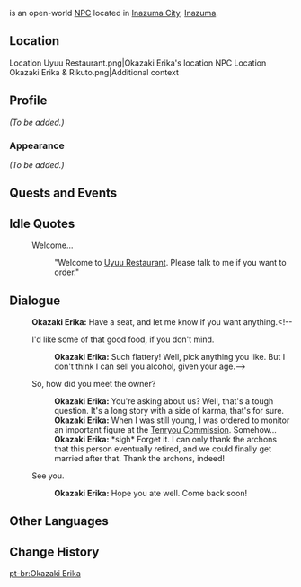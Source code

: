 {{Character Infobox
|type             = Open-World NPC
|image            = NPC Okazaki Erika.png
|region           = Inazuma
|location         = Inazuma
|affiliation      = Uyuu Restaurant
|spouse           = Okazaki Rikuto
}}
{{Lang|'''Okazaki Erika'''|ja=岡崎絵里香|ja_rm=Okazaki Erika}} is an open-world [[NPC]] located in [[Inazuma City]], [[Inazuma]].

==Location==
<gallery>
Location Uyuu Restaurant.png|Okazaki Erika's location
NPC Location Okazaki Erika & Rikuto.png|Additional context
</gallery>

==Profile==
<!-- detailed story/lore information goes here -->
''(To be added.)''

===Appearance===
''(To be added.)''

==Quests and Events==
{{Quests and Events}}

==Idle Quotes==
{{Dialogue Start}}
:{{DIcon|Idle}} Welcome...
::{{A|VO Okazaki Erika 01.ogg}} "Welcome to [[Uyuu Restaurant]]. Please talk to me if you want to order."
{{Dialogue End}}

==Dialogue==
{{Dialogue Start}}
:'''Okazaki Erika:''' Have a seat, and let me know if you want anything.<!--
:{{DIcon}} I'd like some of that good food, if you don't mind.
::'''Okazaki Erika:''' Such flattery! Well, pick anything you like. But I don't think I can sell you alcohol, given your age.-->
:{{DIcon}} So, how did you meet the owner?
::'''Okazaki Erika:''' You're asking about us? Well, that's a tough question. It's a long story with a side of karma, that's for sure.
::'''Okazaki Erika:''' When I was still young, I was ordered to monitor an important figure at the [[Tenryou Commission]]. Somehow...
::'''Okazaki Erika:''' *sigh* Forget it. I can only thank the archons that this person eventually retired, and we could finally get married after that. Thank the archons, indeed!
:{{DIcon}} See you.
::'''Okazaki Erika:''' Hope you ate well. Come back soon!
{{Dialogue End}}

==Other Languages==
{{Other Languages
|default_hidden = 1
|en      = Okazaki Erika
|zhs     = 冈崎绘里香
|zhs_rm  = Gāngqí Huìlǐxiāng
|zht     = 岡崎繪里香
|zht_rm  = Gāngqí Huìlǐxiāng
|ja      = 岡崎絵里香
|ja_rm   = Okazaki Erika
|ko      = //오카자키 에리카//
|es      = Okazaki Erika
|fr      = Okazaki Erika
|ru      = Окадзаки Эрика
|th      = Okazaki Erika
|vi      = Okazaki Erika
|de      = Okazaki Erika
|id      = Okazaki Erika
|pt      = Okazaki Erika
|tr      = Okazaki Erika
|it      = Okazaki Erika
}}

==Change History==
{{Change History|2.1}}

[[pt-br:Okazaki Erika]]